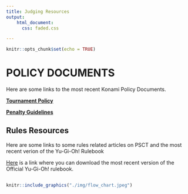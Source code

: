 ```yaml
---
title: Judging Resources
output:
    html_document:
      css: faded.css

---
```

  
```r
knitr::opts_chunk$set(echo = TRUE)
```



  
# **POLICY DOCUMENTS**
  
  Here are some links to the most recent Konami Policy Documents. 

  [**Tournament Policy**](http://www.yugioh-card.com/it/gameplay/rulings/KDE_TCG_TournamentPolicy_v1.3_2013February01.pdf)
  
  [**Penalty Guidelines**](http://www.yugioh-card.com/uk/gameplay/rulings/Penalty_Guidelines_1_4.pdf)
  
## **Rules Resources**

Here are some links to some rules related articles on PSCT and the most recent verion of the Yu-Gi-Oh! Rulebook

[Here](http://www.yugioh-card.com/en/rulebook/) is a link where you can download the most recent version of the Official Yu-Gi-Oh! rulebook.

## 
```r
knitr::include_graphics("./img/flow_chart.jpeg")
```
